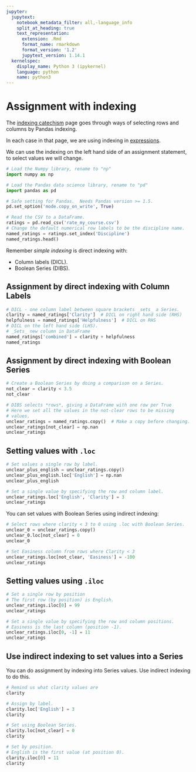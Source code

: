 ```yaml
---
jupyter:
  jupytext:
    notebook_metadata_filter: all,-language_info
    split_at_heading: true
    text_representation:
      extension: .Rmd
      format_name: rmarkdown
      format_version: '1.2'
      jupytext_version: 1.14.1
  kernelspec:
    display_name: Python 3 (ipykernel)
    language: python
    name: python3
---
```


# Assignment with indexing

The [indexing catechism](indexing_catechism.Rmd) page goes through ways of
selecting rows and columns by Pandas indexing.

In each case in that page, we are using indexing in
[expressions](indexing_expressions.Rmd).

We can use the indexing on the left hand side of an assignment statement, to
select values we will change.

```python
# Load the Numpy library, rename to "np"
import numpy as np

# Load the Pandas data science library, rename to "pd"
import pandas as pd

# Safe setting for Pandas.  Needs Pandas version >= 1.5.
pd.set_option('mode.copy_on_write', True)
```

```python
# Read the CSV to a DataFrame.
ratings = pd.read_csv('rate_my_course.csv')
# Change the default numerical row labels to be the discipline name.
named_ratings = ratings.set_index('Discipline')
named_ratings.head()
```

Remember *simple indexing* is direct indexing with:

* Column labels (DICL).
* Boolean Series (DIBS).


## Assignment by direct indexing with Column Labels

```python
# DICL - one column label between square brackets _sets_ a Series.
clarity = named_ratings['Clarity']  # DICL on right hand side (RHS)
helpfulness = named_ratings['Helpfulness']  # DICL on RHS
# DICL on the left hand side (LHS).
# _Sets_ new column in DataFrame
named_ratings['combined'] = clarity + helpfulness
named_ratings
```

## Assignment by direct indexing with Boolean Series

```python
# Create a Boolean Series by doing a comparison on a Series.
not_clear = clarity < 3.5
not_clear
```

```python
# DIBS selects *rows*, giving a DataFrame with one row per True
# Here we set all the values in the not-clear rows to be missing
# values.
unclear_ratings = named_ratings.copy()  # Make a copy before changing.
unclear_ratings[not_clear] = np.nan
unclear_ratings
```

## Setting values with  `.loc`

```python
# Set values a single row by label.
unclear_plus_english = unclear_ratings.copy()
unclear_plus_english.loc['English'] = np.nan
unclear_plus_english
```

```python
# Set a single value by specifying the row and column label.
unclear_ratings.loc['English', 'Clarity'] = 3
unclear_ratings
```

You can set values with Boolean Series using indirect indexing:

```python
# Select rows where clarity < 3 to 0 using .loc with Boolean Series.
unclear_0 = unclear_ratings.copy()
unclear_0.loc[not_clear] = 0
unclear_0
```

```python
# Set Easiness column from rows where Clarity < 3
unclear_ratings.loc[not_clear, 'Easiness'] = -100
unclear_ratings
```

## Setting values using `.iloc` 

```python
# Set a single row by position
# The first row (by position) is English.
unclear_ratings.iloc[0] = 99
unclear_ratings
```

```python
# Set a single value by specifying the row and column positions.
# Easiness is the last column (position -1).
unclear_ratings.iloc[0, -1] = 11
unclear_ratings
```

## Use indirect indexing to set values into a Series

You can do assignment by indexing into Series values.  Use indirect indexing to do this.

```python
# Remind us what clarity values are
clarity
```

```python
# Assign by label.
clarity.loc['English'] = 3
clarity
```

```python
# Set using Boolean Series.
clarity.loc[not_clear] = 0
clarity
```

```python
# Set by position.
# English is the first value (at position 0).
clarity.iloc[0] = 11
clarity
```
